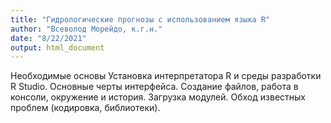 ```yaml
---
title: "Гидрологические прогнозы с использованием языка R"
author: "Всеволод Морейдо, к.г.н."
date: "8/22/2021"
output: html_document
---
```


Необходимые основы
Установка интерпретатора R и среды разработки R Studio. Основные черты интерфейса. Создание файлов, работа в консоли, окружение и история. Загрузка модулей. Обход известных проблем (кодировка, библиотеки).
